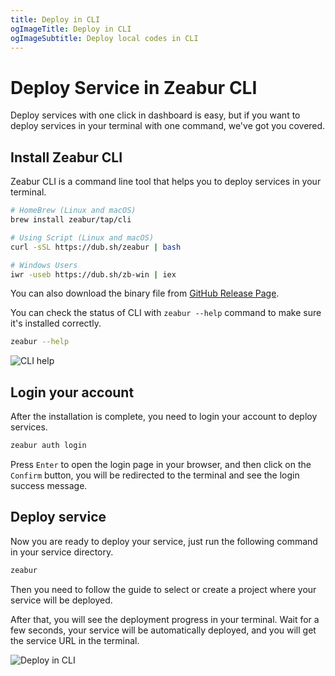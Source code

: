 ```yaml
---
title: Deploy in CLI
ogImageTitle: Deploy in CLI
ogImageSubtitle: Deploy local codes in CLI
---
```


# Deploy Service in Zeabur CLI

Deploy services with one click in dashboard is easy, but if you want to deploy services in your terminal with one command, we've got you covered.

## Install Zeabur CLI

Zeabur CLI is a command line tool that helps you to deploy services in your terminal.

```bash
# HomeBrew (Linux and macOS)
brew install zeabur/tap/cli

# Using Script (Linux and macOS)
curl -sSL https://dub.sh/zeabur | bash

# Windows Users
iwr -useb https://dub.sh/zb-win | iex
```

You can also download the binary file from [GitHub Release Page](https://github.com/zeabur/cli/releases).

You can check the status of CLI with `zeabur --help` command to make sure it's installed correctly.

```bash
zeabur --help
```

![CLI help](/deploy/cli/help.png)

## Login your account

After the installation is complete, you need to login your account to deploy services.

```bash
zeabur auth login
```

Press `Enter` to open the login page in your browser, and then click on the `Confirm` button, you will be redirected to the terminal and see the login success message.

## Deploy service

Now you are ready to deploy your service, just run the following command in your service directory.

```bash
zeabur
```

Then you need to follow the guide to select or create a project where your service will be deployed.

After that, you will see the deployment progress in your terminal. Wait for a few seconds, your service will be automatically deployed, and you will get the service URL in the terminal.

![Deploy in CLI](/deploy/cli/deploy.png)
